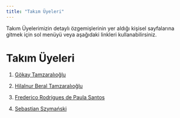 ```yaml
---
title: "Takım Üyeleri"
---
```


Takım Üyelerimizin detaylı özgemişlerinin yer aldığı kişisel sayfalarına gitmek için sol menüyü veya aşağıdaki linkleri kullanabilirsiniz.

# Takım Üyeleri

1.  [Gökay Tamzaralıoğlu](/takim/gokaytamzaralioglu.qmd)

2.  [Hilalnur Beral Tamzaralıoğlu](/takim/hilalberal.qmd)

3.  [Frederico Rodrigues de Paula Santos](/takim/fred.qmd)

4.  [Sebastian Szymański](/takim/szymanski.qmd)
